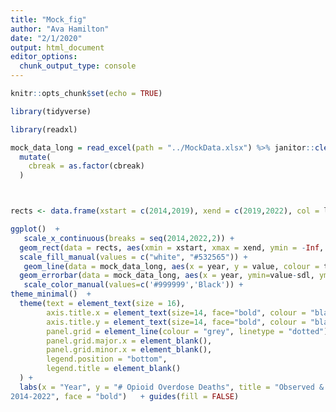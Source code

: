 ```yaml
---
title: "Mock_fig"
author: "Ava Hamilton"
date: "2/1/2020"
output: html_document
editor_options: 
  chunk_output_type: console
---
```


```r
knitr::opts_chunk$set(echo = TRUE)

library(tidyverse)

library(readxl)

```


```r



mock_data_long = read_excel(path = "../MockData.xlsx") %>% janitor::clean_names() %>% 
  mutate(
    cbreak = as.factor(cbreak)
  )



rects <- data.frame(xstart = c(2014,2019), xend = c(2019,2022), col = letters[1:2])

ggplot()  + 
   scale_x_continuous(breaks = seq(2014,2022,2)) +
  geom_rect(data = rects, aes(xmin = xstart, xmax = xend, ymin = -Inf, ymax = Inf, fill = col), alpha = 0.5) +  
  scale_fill_manual(values = c("white", "#532565")) +
   geom_line(data = mock_data_long, aes(x = year, y = value, colour = type )) +
  geom_errorbar(data = mock_data_long, aes(x = year, ymin=value-sdl, ymax=value+sdh, colour = type), width=.2)+
   scale_color_manual(values=c('#999999','Black')) +
theme_minimal()  +
  theme(text = element_text(size = 16),
        axis.title.x = element_text(size=14, face="bold", colour = "black"),    
        axis.title.y = element_text(size=14, face="bold", colour = "black"),
        panel.grid = element_line(colour = "grey", linetype = "dotted"),
        panel.grid.major.x = element_blank(),
        panel.grid.minor.x = element_blank(),
        legend.position = "bottom",
        legend.title = element_blank()
  ) +
  labs(x = "Year", y = "# Opioid Overdose Deaths", title = "Observed & simulated opioid overdose deaths in Erie County,
2014-2022", face = "bold")   + guides(fill = FALSE)


```

